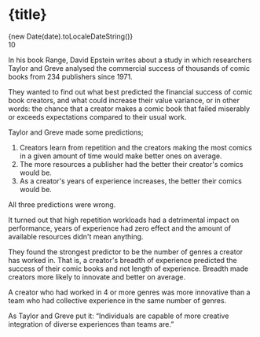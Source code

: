 

# {title}
<div class="flex">
    <div>
        {new Date(date).toLocaleDateString()}
    </div>
    <div class="w-full"></div>
    <div class="flex items-center gap-2">
        <IconEye/>
        <div>10</div>
    </div>
</div>

In his book Range, David Epstein writes about a study in which researchers Taylor and Greve analysed the commercial success of thousands of comic books from 234 publishers since 1971.

They wanted to find out what best predicted the financial success of comic book creators, and what could increase their value variance, or in other words: the chance that a creator makes a comic book that failed miserably or exceeds expectations compared to their usual work.

Taylor and Greve made some predictions;

1. Creators learn from repetition and the creators making the most comics in a given amount of time would make better ones on average.
2. The more resources a publisher had the better their creator's comics would be.
3. As a creator's years of experience increases, the better their comics would be.

All three predictions were wrong.

It turned out that high repetition workloads had a detrimental impact on performance, years of experience had zero effect and the amount of available resources didn't mean anything.

They found the strongest predictor to be the number of genres a creator has worked in. That is, a creator's breadth of experience predicted the success of their comic books and not length of experience. Breadth made creators more likely to innovate and better on average.

A creator who had worked in 4 or more genres was more innovative than a team who had collective experience in the same number of genres.

As Taylor and Greve put it: “Individuals are capable of more creative integration of diverse experiences than teams are.”
